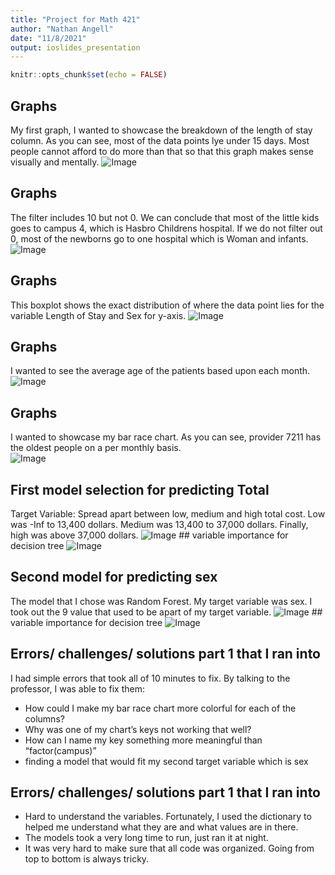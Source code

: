 ---
title: "Project for Math 421"
author: "Nathan Angell"
date: "11/8/2021"
output: ioslides_presentation
---

```{r setup, include=FALSE}
knitr::opts_chunk$set(echo = FALSE)
```


## Graphs
My first graph, I wanted to showcase the breakdown of the length of stay column. As you can see, most of the data points lye under 15 days. Most people cannot afford to do more than that so that this graph makes sense visually and mentally. 
![Image](Histogram of Length of Stay and Count.png)

## Graphs
The filter includes 10 but not 0. We can conclude that most of the little kids goes to campus 4, which is Hasbro Childrens hospital. If we do not filter out 0, most of the newborns go to one hospital which is Woman and infants.
![Image](Bar Graph of Age and Count.png)

## Graphs
This boxplot shows the exact distribution of where the data point lies for the variable Length of Stay and Sex for y-axis.
![Image](Box Plot of Length of Stay and Sex.png)

## Graphs
I wanted to see the average age of the patients based upon each month.
![Image](Column chart of Month of Admission and Average Age.png)

## Graphs
I wanted to showcase my bar race chart. As you can see, provider 7211 has the oldest people on a per monthly basis.  
![Image](file52f83ac14c4b.gif)

## First model selection for predicting Total
Target Variable: Spread apart between low, medium and high total cost. Low was -Inf to 13,400 dollars. Medium was 13,400 to 37,000 dollars. Finally, high was above 37,000 dollars. 
![Image](part 3 question 1-5.png)
## variable importance for decision tree
![Image](variable importance for total.png)

## Second model for predicting sex
The model that I chose was Random Forest. My target variable was sex. I took out the 9 value that used to be apart of my target variable. 
![Image](part 3 question 6.png)
## variable importance for decision tree
![Image](variable importance for sex.png)

## Errors/ challenges/ solutions part 1 that I ran into

I had simple errors that took all of 10 minutes to fix. By talking to the professor, I was able to fix them:

- How could I make my bar race chart more colorful for each of the columns?
- Why was one of my chart's keys not working that well? 
- How can I name my key something more meaningful than "factor(campus)"
- finding a model that would fit my second target variable which is sex

## Errors/ challenges/ solutions part 1 that I ran into

- Hard to understand the variables. Fortunately, I used the dictionary to helped me understand what they are and what values are in there. 
- The models took a very long time to run, just ran it at night. 
- It was very hard to make sure that all code was organized. Going from top to bottom is always tricky. 